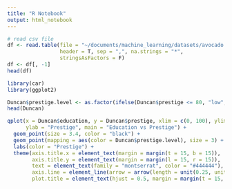 ```yaml
---
title: "R Notebook"
output: html_notebook
---
```

```r
# read csv file
df <- read.table(file = "~/documents/machine_learning/datasets/avocado.csv",
                 header = T, sep = ",", na.strings = "*",
                 stringsAsFactors = F)
df <- df[, -1]
head(df)
```
```r
library(car)
library(ggplot2)

Duncan$prestige.level <- as.factor(ifelse(Duncan$prestige <= 80, "low", "high"))
head(Duncan)
```
```r
qplot(x = Duncan$education, y = Duncan$prestige, xlim = c(0, 100), ylim = c(0, 100), xlab = "Education", 
      ylab = "Prestige", main = "Education vs Prestige") +
  geom_point(size = 3.4, color = "black") +
  geom_point(mapping = aes(color = Duncan$prestige.level), size = 3) +
  labs(color = "Prestige") +
  theme(axis.title.x = element_text(margin = margin(t = 15, b = 15)),
        axis.title.y = element_text(margin = margin(l = 15, r = 15)),
        text = element_text(family = "montserrat", color = "#444444"),
        axis.line = element_line(arrow = arrow(length = unit(0.25, units = "cm"))),
        plot.title = element_text(hjust = 0.5, margin = margin(t = 15, b = 15)))
```

